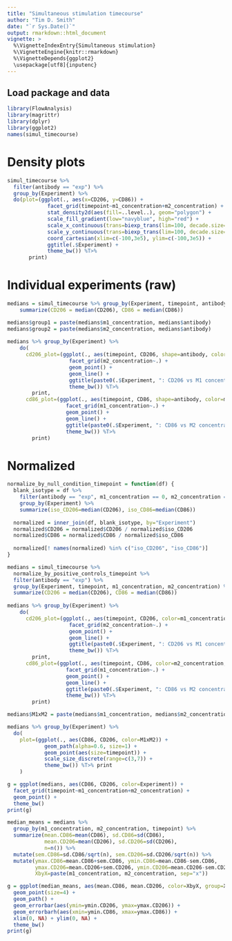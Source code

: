 ```yaml
---
title: "Simultaneous stimulation timecourse"
author: "Tim D. Smith"
date: "`r Sys.Date()`"
output: rmarkdown::html_document
vignette: >
  %\VignetteIndexEntry{Simultaneous stimulation}
  %\VignetteEngine{knitr::rmarkdown}
  %\VignetteDepends{ggplot2}
  \usepackage[utf8]{inputenc}
---
```


## Load package and data
```r
library(FlowAnalysis)
library(magrittr)
library(dplyr)
library(ggplot2)
names(simul_timecourse)
```

# Density plots
```r
simul_timecourse %>%
  filter(antibody == "exp") %>%
  group_by(Experiment) %>%
  do(plot=(ggplot(., aes(x=CD206, y=CD86)) +
             facet_grid(timepoint~m1_concentration+m2_concentration) +
             stat_density2d(aes(fill=..level..), geom="polygon") +
             scale_fill_gradient(low="navyblue", high="red") +
             scale_x_continuous(trans=biexp_trans(lim=100, decade.size=200)) +
             scale_y_continuous(trans=biexp_trans(lim=100, decade.size=200)) +
             coord_cartesian(xlim=c(-100,3e5), ylim=c(-100,3e5)) +
             ggtitle(.$Experiment) +
             theme_bw()) %T>%
       print)
```

# Individual experiments (raw)
```r
medians = simul_timecourse %>% group_by(Experiment, timepoint, antibody, m1_concentration, m2_concentration) %>%
    summarize(CD206 = median(CD206), CD86 = median(CD86))

medians$group1 = paste(medians$m1_concentration, medians$antibody)
medians$group2 = paste(medians$m2_concentration, medians$antibody)
  
medians %>% group_by(Experiment) %>%
    do(
      cd206_plot=(ggplot(., aes(timepoint, CD206, shape=antibody, color=m1_concentration, group=group1)) +
                    facet_grid(m2_concentration~.) +
                    geom_point() +
                    geom_line() +
                    ggtitle(paste0(.$Experiment, ": CD206 vs M1 concentration")) +
                    theme_bw()) %T>%
        print,
      cd86_plot=(ggplot(., aes(timepoint, CD86, shape=antibody, color=m2_concentration, group=group2)) +
                   facet_grid(m1_concentration~.) +
                   geom_point() +
                   geom_line() +
                   ggtitle(paste0(.$Experiment, ": CD86 vs M2 concentration")) +
                   theme_bw()) %T>%
        print)
```

# Normalized
```r
normalize_by_null_condition_timepoint = function(df) {
  blank_isotype = df %>%
    filter(antibody == "exp", m1_concentration == 0, m2_concentration == 0, timepoint == "24h") %>%
    group_by(Experiment) %>%
    summarize(iso_CD206=median(CD206), iso_CD86=median(CD86))
  
  normalized = inner_join(df, blank_isotype, by="Experiment")
  normalized$CD206 = normalized$CD206 / normalized$iso_CD206
  normalized$CD86 = normalized$CD86 / normalized$iso_CD86
  
  normalized[! names(normalized) %in% c("iso_CD206", "iso_CD86")]
}

medians = simul_timecourse %>%
  normalize_by_positive_controls_timepoint %>%
  filter(antibody == "exp") %>%
  group_by(Experiment, timepoint, m1_concentration, m2_concentration) %>%
  summarize(CD206 = median(CD206), CD86 = median(CD86))
  
medians %>% group_by(Experiment) %>%
    do(
      cd206_plot=(ggplot(., aes(timepoint, CD206, color=m1_concentration, group=m1_concentration)) +
                    facet_grid(m2_concentration~.) +
                    geom_point() +
                    geom_line() +
                    ggtitle(paste0(.$Experiment, ": CD206 vs M1 concentration")) +
                    theme_bw()) %T>%
        print,
      cd86_plot=(ggplot(., aes(timepoint, CD86, color=m2_concentration, group=m2_concentration)) +
                   facet_grid(m1_concentration~.) +
                   geom_point() +
                   geom_line() +
                   ggtitle(paste0(.$Experiment, ": CD86 vs M2 concentration")) +
                   theme_bw()) %T>%
        print)

medians$M1xM2 = paste(medians$m1_concentration, medians$m2_concentration, sep="x")

medians %>% group_by(Experiment) %>%
  do(
    plot=(ggplot(., aes(CD86, CD206, color=M1xM2)) +
            geom_path(alpha=0.6, size=1) +
            geom_point(aes(size=timepoint)) +
            scale_size_discrete(range=c(3,7)) +
            theme_bw()) %T>% print
    )
```

```r
g = ggplot(medians, aes(CD86, CD206, color=Experiment)) +
  facet_grid(timepoint~m1_concentration+m2_concentration) +
  geom_point() +
  theme_bw()
print(g)
```

```r
median_means = medians %>%
  group_by(m1_concentration, m2_concentration, timepoint) %>%
  summarize(mean.CD86=mean(CD86), sd.CD86=sd(CD86),
            mean.CD206=mean(CD206), sd.CD206=sd(CD206),
            n=n()) %>%
  mutate(sem.CD86=sd.CD86/sqrt(n), sem.CD206=sd.CD206/sqrt(n)) %>%
  mutate(ymax.CD86=mean.CD86+sem.CD86, ymin.CD86=mean.CD86-sem.CD86,
         ymax.CD206=mean.CD206+sem.CD206, ymin.CD206=mean.CD206-sem.CD206,
         XbyX=paste(m1_concentration, m2_concentration, sep="x"))

g = ggplot(median_means, aes(mean.CD86, mean.CD206, color=XbyX, group=XbyX, shape=timepoint)) +
  geom_point(size=4) +
  geom_path() +
  geom_errorbar(aes(ymin=ymin.CD206, ymax=ymax.CD206)) +
  geom_errorbarh(aes(xmin=ymin.CD86, xmax=ymax.CD86)) +
  xlim(0, NA) + ylim(0, NA) +
  theme_bw()
print(g)
```
